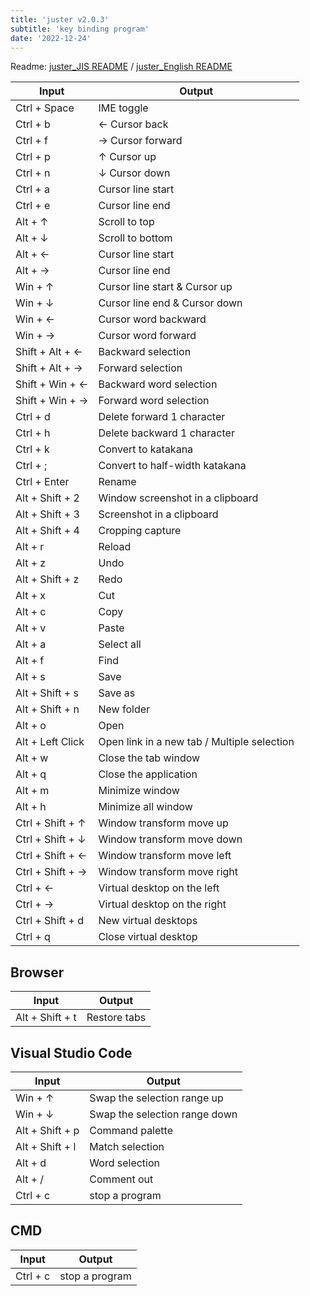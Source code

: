 ```yaml
---
title: 'juster v2.0.3'
subtitle: 'key binding program'
date: '2022-12-24'
---
```


Readme: [juster_JIS README](https://github.com/su-pull/juster/blob/main/README_JIS.md) / [juster_English README](https://github.com/su-pull/juster/blob/main/README.md)

| Input            | Output                                      |
| ---------------- | ------------------------------------------- |
| Ctrl + Space     | IME toggle                                  |
| Ctrl + b         | ← Cursor back                               |
| Ctrl + f         | → Cursor forward                            |
| Ctrl + p         | ↑ Cursor up                                 |
| Ctrl + n         | ↓ Cursor down                               |
| Ctrl + a         | Cursor line start                           |
| Ctrl + e         | Cursor line end                             |
| Alt + ↑          | Scroll to top                               |
| Alt + ↓          | Scroll to bottom                            |
| Alt + ←          | Cursor line start                           |
| Alt + →          | Cursor line end                             |
| Win + ↑          | Cursor line start & Cursor up               |
| Win + ↓          | Cursor line end & Cursor down               |
| Win + ←          | Cursor word backward                        |
| Win + →          | Cursor word forward                         |
| Shift + Alt + ←  | Backward selection                          |
| Shift + Alt + →  | Forward selection                           |
| Shift + Win + ←  | Backward word selection                     |
| Shift + Win + →  | Forward word selection                      |
| Ctrl + d         | Delete forward 1 character                  |
| Ctrl + h         | Delete backward 1 character                 |
| Ctrl + k         | Convert to katakana                         |
| Ctrl + ;         | Convert to half-width katakana              |
| Ctrl + Enter     | Rename                                      |
| Alt + Shift + 2  | Window screenshot in a clipboard            |
| Alt + Shift + 3  | Screenshot in a clipboard                   |
| Alt + Shift + 4  | Cropping capture                            |
| Alt + r          | Reload                                      |
| Alt + z          | Undo                                        |
| Alt + Shift + z  | Redo                                        |
| Alt + x          | Cut                                         |
| Alt + c          | Copy                                        |
| Alt + v          | Paste                                       |
| Alt + a          | Select all                                  |
| Alt + f          | Find                                        |
| Alt + s          | Save                                        |
| Alt + Shift + s  | Save as                                     |
| Alt + Shift + n  | New folder                                  |
| Alt + o          | Open                                        |
| Alt + Left Click | Open link in a new tab / Multiple selection |
| Alt + w          | Close the tab window                        |
| Alt + q          | Close the application                       |
| Alt + m          | Minimize window                             |
| Alt + h          | Minimize all window                         |
| Ctrl + Shift + ↑ | Window transform move up                    |
| Ctrl + Shift + ↓ | Window transform move down                  |
| Ctrl + Shift + ← | Window transform move left                  |
| Ctrl + Shift + → | Window transform move right                 |
| Ctrl + ←         | Virtual desktop on the left                 |
| Ctrl + →         | Virtual desktop on the right                |
| Ctrl + Shift + d | New virtual desktops                        |
| Ctrl + q         | Close virtual desktop                       |

## Browser

| Input           | Output       |
| --------------- | ------------ |
| Alt + Shift + t | Restore tabs |

## Visual Studio Code

| Input           | Output                        |
| --------------- | ----------------------------- |
| Win + ↑         | Swap the selection range up   |
| Win + ↓         | Swap the selection range down |
| Alt + Shift + p | Command palette               |
| Alt + Shift + l | Match selection               |
| Alt + d         | Word selection                |
| Alt + /         | Comment out                   |
| Ctrl + c        | stop a program                |

## CMD

| Input    | Output         |
| -------- | -------------- |
| Ctrl + c | stop a program |
